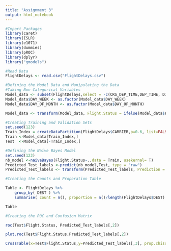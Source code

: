 ---
title: "Assignment 3"
output: html_notebook
---

```{r}
#Import Packages
library(caret)
library(ISLR)
library(e1071) 
library(dummies)
library(pROC)
library(dplyr)
library("gmodels")
```

```{r}
#Read Data
FlightDelays <- read.csv("FlightDelays.csv")
```

```{r}
#Defining the Model Data and Manipulating the Data
#Taking Non Categorical Variables
Model_data <- subset(FlightDelays,select = -c(CRS_DEP_TIME,DEP_TIME, DISTANCE, FL_DATE, FL_NUM, Weather))
Model_data$DAY_WEEK <- as.factor(Model_data$DAY_WEEK)
Model_data$DAY_OF_MONTH <- as.factor(Model_data$DAY_OF_MONTH)

Model_data <- transform(Model_data, Flight.Status = ifelse(Model_data$Flight.Status == "delayed", 1, 0))
```

```{r}
#Creating Training and Validation Sets
set.seed(123)
Train_Index = createDataPartition(FlightDelays$CARRIER,p=0.6, list=FALSE)
Train <-Model_data[Train_Index,]
Test  <-Model_data[-Train_Index,]
```

```{r}
#Defining the Naive Bayes Model
set.seed(123)
nb_model <-naiveBayes(Flight.Status~.,data = Train, usekernal= T)
Predicted_Test_labels <-predict(nb_model,Test, type = "raw")
Predicted_Test_labels <- transform(Predicted_Test_labels, Prediction = ifelse(Predicted_Test_labels[,2] > .5, 1, 0))

```

```{r}
#Creating the Counts and Proporation Table

Table <- FlightDelays %>% 
    group_by( DEST ) %>% 
    summarise( count = n(), proportion = n()/length(FlightDelays$DEST) )

Table

```

```{r}
#Creating the ROC and Confusion Matrix

roc(Test$Flight.Status, Predicted_Test_labels[,2])

plot.roc(Test$Flight.Status,Predicted_Test_labels[,2])

CrossTable(x=Test$Flight.Status,y=Predicted_Test_labels[,3], prop.chisq = FALSE)

```

